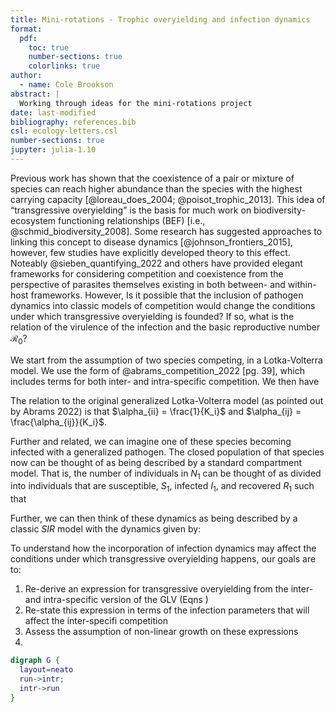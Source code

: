 ```yaml
---
title: Mini-rotations - Trophic overyielding and infection dynamics
format: 
  pdf:
    toc: true
    number-sections: true
    colorlinks: true
author:
  - name: Cole Brookson
abstract: |
  Working through ideas for the mini-rotations project
date: last-modified
bibliography: references.bib
csl: ecology-letters.csl
number-sections: true
jupyter: julia-1.10
---
```


\section{Background}

Previous work has shown that the coexistence of a pair or mixture of species can reach higher abundance than the species with the highest carrying capacity [@loreau_does_2004; @poisot_trophic_2013]. This idea of "transgressive overyielding" is the basis for much work on biodiversity-ecosystem functioning relationships (BEF) [i.e., @schmid_biodiversity_2008]. Some research has suggested approaches to linking this concept to disease dynamics [@johnson_frontiers_2015], however, few studies have explicitly developed theory to this effect. Noteably @sieben_quantifying_2022 and others have provided elegant frameworks for considering competition and coexistence from the perspective of parasites themselves existing in both between- and within-host frameworks. However, \textbf{what effects do infection dynamics have on transgressive overyielding?} Is it possible that the inclusion of pathogen dynamics into classic models of competition would change the conditions under which transgressive overyielding is founded? If so, what is the relation of the virulence of the infection and the basic reproductive number $\mathcal{R_0}$?

\section{Methods}

We start from the assumption of two species competing, in a Lotka-Volterra model. We use the form of @abrams_competition_2022[pg. 39], which includes terms for both inter- and intra-specific competition. We then have

\begin{equation}
  \label{eqn:simple-lv-1}
  \frac{dN_1}{dt} = N_1(r_1 - \alpha_{11}N_1 - \alpha_{12}N_2)
\end{equation} \begin{equation}
  \label{eqn:simple-lv-2}
  \frac{dN_2}{dt} = N_2(r_2 - \alpha_{21}N_1 - \alpha_{22}N_2)
\end{equation}

The relation to the original generalized Lotka-Volterra model (as pointed out by Abrams 2022) is that $\alpha_{ii} = \frac{1}{K_i}$ and $\alpha_{ij} = \frac{\alpha_{ij}}{K_i}$. 

Further and related, we can imagine one of these species becoming infected with a generalized pathogen. The closed population of that species now can be thought of as being described by a standard compartment model. That is, the number of individuals in $N_1$ can be thought of as divided into individuals that are susceptible, $S_1$, infected $I_1$, and recovered $R_1$ such that 

\begin{equation} 
\label{eqn:sum-sir}
  N_1 = S_1 + I_1 + R_1
\end{equation}

Further, we can then think of these dynamics as being described by a classic $SIR$ model with the dynamics given by:

\begin{equation}
\label{eqn:basic-sir-s}
  \frac{dS}{dt} = - \beta S I + \delta R 
\end{equation}

\begin{equation}
\label{eqn:basic-sir-i}
  \frac{dI}{dt} = \beta S I - \gamma I 
\end{equation}

\begin{equation}
\label{eqn:basic-sir-r}
  \frac{dR}{dt} = \gamma I - \delta R
\end{equation}

\subsection{Transgressive Overyielding}

To understand how the incorporation of infection dynamics may affect the conditions under which transgressive overyielding happens, our goals are to: 

1) Re-derive an expression for transgressive overyielding from the inter- and intra-specific version of the GLV (Eqns \ref{eqn:simple-lv-1} \ref{eqn:simple-lv-2})
2) Re-state this expression in terms of the infection parameters that will affect the inter-specifi competition 
3) Assess the assumption of non-linear growth on these expressions
4) 

\begin{table}[hpt]
\centering
\begin{tabular}{ |m{3cm}||m{10cm}|}
     \hline
     \multicolumn{2}{|c|}{Model Parameters} \\
     \hline
     \textbf{Term} & \textbf{Description} \\
     \hline
     $N_i$ & Abundance of species $i$ \\
     $r_i$ & Growth rate of species $i$ \\
     $\alpha_{ii}$ & Intraspecific competition within species $i$ \\
     $\alpha_{ij}$ & Interspecific competition between species $i$ and $j$ \\
     $S_i$ & Number of susceptible individuals in population $i$ \\
     $I_i$ & Number of infected individuals in population $i$ \\
     $R_i$ & Number of recovered individuals in population $i$ \\
     $\beta$ & Rate at which susceptible individuals become infected \\
     $\delta$ & Rate at which recovered individuals lose their immunity and become susceptible again \\
     $\gamma$ & Rate at which the infected individuals recover from infection \\
     \hline
\end{tabular}
\caption{Parameter values for our model systems}
\label{table:parameters}
\end{table}


```dot
digraph G {
  layout=neato
  run->intr;
  intr->run
}
```

\section{References}
